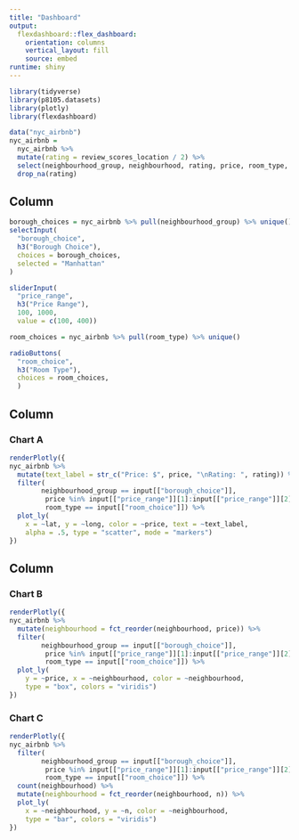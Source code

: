 ```yaml
---
title: "Dashboard"
output: 
  flexdashboard::flex_dashboard:
    orientation: columns
    vertical_layout: fill
    source: embed
runtime: shiny  
---
```


```r
library(tidyverse)
library(p8105.datasets)
library(plotly)
library(flexdashboard)
```

```r
data("nyc_airbnb")
nyc_airbnb = 
  nyc_airbnb %>% 
  mutate(rating = review_scores_location / 2) %>% 
  select(neighbourhood_group, neighbourhood, rating, price, room_type, lat, long) %>% 
  drop_na(rating)
```


Column {.sidebar}
-----------------------------------------------------------------------

```r
borough_choices = nyc_airbnb %>% pull(neighbourhood_group) %>% unique()
selectInput(
  "borough_choice",
  h3("Borough Choice"),
  choices = borough_choices,
  selected = "Manhattan"
)

sliderInput(
  "price_range",
  h3("Price Range"),
  100, 1000,
  value = c(100, 400))

room_choices = nyc_airbnb %>% pull(room_type) %>% unique()

radioButtons(
  "room_choice",
  h3("Room Type"),
  choices = room_choices,
  )
```


Column {data-width=650}
-----------------------------------------------------------------------

### Chart A

```r
renderPlotly({
nyc_airbnb %>% 
  mutate(text_label = str_c("Price: $", price, "\nRating: ", rating)) %>% 
  filter(
        neighbourhood_group == input[["borough_choice"]],
         price %in% input[["price_range"]][1]:input[["price_range"]][2], 
         room_type == input[["room_choice"]]) %>% 
  plot_ly(
    x = ~lat, y = ~long, color = ~price, text = ~text_label, 
    alpha = .5, type = "scatter", mode = "markers")
})
```

Column {data-width=350}
-----------------------------------------------------------------------

### Chart B

```r
renderPlotly({
nyc_airbnb %>% 
  mutate(neighbourhood = fct_reorder(neighbourhood, price)) %>% 
  filter(
        neighbourhood_group == input[["borough_choice"]],
         price %in% input[["price_range"]][1]:input[["price_range"]][2], 
         room_type == input[["room_choice"]]) %>% 
  plot_ly(
    y = ~price, x = ~neighbourhood, color = ~neighbourhood,
    type = "box", colors = "viridis")
})
```

### Chart C

```r
renderPlotly({
nyc_airbnb %>%
  filter(
        neighbourhood_group == input[["borough_choice"]],
         price %in% input[["price_range"]][1]:input[["price_range"]][2], 
         room_type == input[["room_choice"]]) %>%   
  count(neighbourhood) %>% 
  mutate(neighbourhood = fct_reorder(neighbourhood, n)) %>% 
  plot_ly(
    x = ~neighbourhood, y = ~n, color = ~neighbourhood, 
    type = "bar", colors = "viridis")
})
```